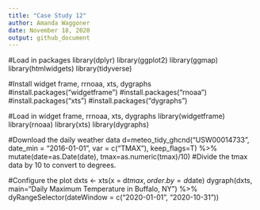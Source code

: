 ```yaml
---
title: "Case Study 12"
author: Amanda Waggoner
date: November 18, 2020
output: github_document
---
```


#Load in packages
library(dplyr)
library(ggplot2)
library(ggmap)
library(htmlwidgets)
library(tidyverse)

#Install widget frame, rrnoaa, xts, dygraphs
#install.packages("widgetframe")
#install.packages("rnoaa")
#install.packages("xts")
#install.packages("dygraphs")

#Load in widget frame, rrnoaa, xts, dygraphs
library(widgetframe)
library(rnoaa)
library(xts)
library(dygraphs)

#Download the daily weather data 
d=meteo_tidy_ghcnd("USW00014733",
                   date_min = "2016-01-01", 
                   var = c("TMAX"),
                   keep_flags=T) %>% 
   mutate(date=as.Date(date),
          tmax=as.numeric(tmax)/10) #Divide the tmax data by 10 to convert to degrees.
          
#Configure the plot
dxts <- xts(x = d$tmax, order.by=d$date)
dygraph(dxts, main="Daily Maximum Temperature in Buffalo, NY") %>%
  dyRangeSelector(dateWindow = c("2020-01-01", "2020-10-31")) 

